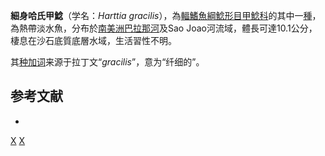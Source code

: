 {{Speciesbox
| status = NE
| status_system = IUCN3.1
| taxon = Harttia gracilis
| authority = [[Oyakawa|Oyakawa]], 1993
| synonyms = 
}}

'''細身哈氏甲鯰'''（学名：''Harttia gracilis''），為[[輻鰭魚綱|輻鰭魚綱]][[鯰形目|鯰形目]][[甲鯰科|甲鯰科]]的其中一[[種|種]]，為熱帶淡水魚，分布於[[南美洲|南美洲]][[巴拉那河|巴拉那河]]及Sao Joao河流域，體長可達10.1公分，棲息在沙石底質底層水域，生活習性不明。

其[[种加词|种加词]]来源于拉丁文“''gracilis''”，意为“纤细的”。

==参考文献==
*{{FishBase_species|genus=Harttia|species=gracilis|year=2014|month=11}}

{{Taxonbar|from=Q3762671}}

[[Category:哈氏甲鯰屬|X]]
[[Category:1993年描述的魚類|X]]